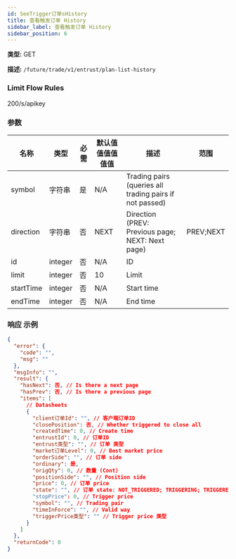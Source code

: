 ```yaml
---
id: SeeTrigger订单sHistory
title: 查看触发订单 History
sidebar_label: 查看触发订单 History
sidebar_position: 6
---
```


**类型:** GET

**描述:** `/future/trade/v1/entrust/plan-list-history`

### Limit Flow Rules

200/s/apikey

### 参数

| 名称 | 类型 | 必需 | 默认值值值值值值 | 描述 | 范围 |
| --- | --- | --- | --- | --- | --- |
| symbol | 字符串 | 是 | N/A | Trading pairs (queries all trading pairs if not passed) |  |
| direction | 字符串 | 否 | NEXT | Direction (PREV: Previous page; NEXT: Next page) | PREV;NEXT |
| id | integer | 否 | N/A | ID |  |
| limit | integer | 否 | 10 | Limit |  |
| startTime | integer | 否 | N/A | Start time |  |
| endTime | integer | 否 | N/A | End time |  |

### 响应 示例

```json title="响应"
{
  "error": {
    "code": "",
    "msg": ""
  },
  "msgInfo": "",
  "result": {
    "hasNext": 否, // Is there a next page
    "hasPrev": 否, // Is there a previous page
    "items": [
      // Datasheets
      {
        "client订单Id": "", // 客户端订单ID
        "closePosition": 否, // Whether triggered to close all
        "createdTime": 0, // Create time
        "entrustId": 0, // 订单ID
        "entrust类型": "", // 订单 类型
        "market订单Level": 0, // Best market price
        "orderSide": "", // 订单 side
        "ordinary": 是,
        "origQty": 0, // 数量 (Cont)
        "positionSide": "", // Position side
        "price": 0, // 订单 price
        "state": "", // 订单 state: NOT_TRIGGERED; TRIGGERING; TRIGGERED; USER_REVOCATION; PLATFORM_REVOCATION; EXPIRED
        "stopPrice": 0, // Trigger price
        "symbol": "", // Trading pair
        "timeInForce": "", // Valid way
        "triggerPrice类型": "" // Trigger price 类型
      }
    ]
  },
  "returnCode": 0
}
```
